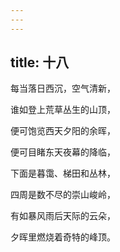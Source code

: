 ```yaml
---
---
---
```

title: 十八
---




每当落日西沉，空气清新，

谁如登上荒草丛生的山顶，

便可饱览西天夕阳的余晖，

便可目睹东天夜幕的降临，

下面是暮霭、梯田和丛林，

四周是数不尽的崇山峻岭，

有如暴风雨后天际的云朵，

夕晖里燃烧着奇特的峰顶。